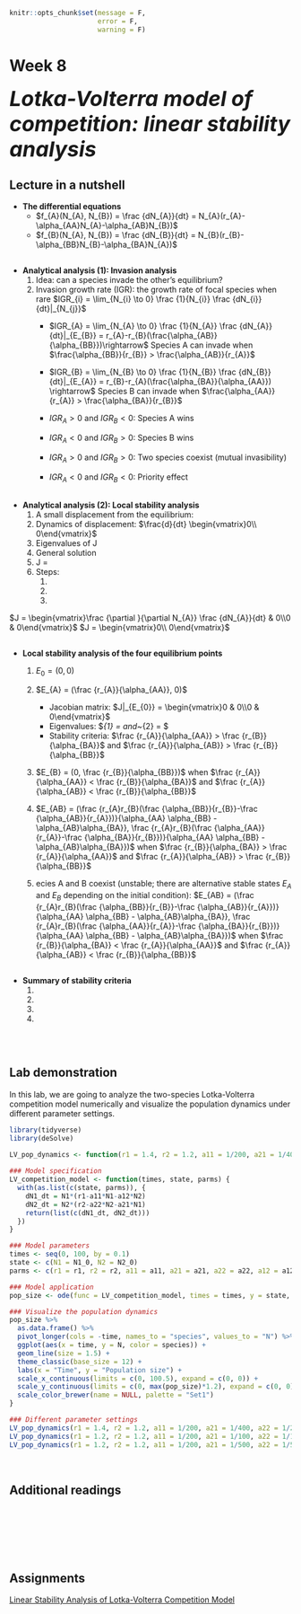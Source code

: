 ```r
knitr::opts_chunk$set(message = F, 
                      error = F, 
                      warning = F)

```

# Week 8 {-} 
<div style = "font-size: 28pt"> **_Lotka-Volterra model of competition: linear stability analysis_**</div>

## Lecture in a nutshell {-}

* **The differential equations**
    * $f_{A}(N_{A}, N_{B}) = \frac {dN_{A}}{dt} = N_{A}(r_{A}-\alpha_{AA}N_{A}-\alpha_{AB}N_{B})$
    * $f_{B}(N_{A}, N_{B}) = \frac {dN_{B}}{dt} = N_{B}(r_{B}-\alpha_{BB}N_{B}-\alpha_{BA}N_{A})$

<div style="height:1px ;"><br></div> 

* **Analytical analysis (1): Invasion analysis**
    1. Idea: can a species invade the other's equilibrium?
    2. Invasion growth rate (IGR): the growth rate of focal species when rare 
    $IGR_{i} =  \lim_{N_{i} \to 0} \frac {1}{N_{i}} \frac {dN_{i}}{dt}|_{N_{j}}$
        * $IGR_{A} = \lim_{N_{A} \to 0} \frac {1}{N_{A}} \frac {dN_{A}}{dt}|_{E_{B}} = r_{A}-r_{B}(\frac{\alpha_{AB}}{\alpha_{BB}})\rightarrow$ Species A can invade when $\frac{\alpha_{BB}}{r_{B}} > \frac{\alpha_{AB}}{r_{A}}$     
        * $IGR_{B} = \lim_{N_{B} \to 0} \frac {1}{N_{B}} \frac {dN_{B}}{dt}|_{E_{A}} = r_{B}-r_{A}(\frac{\alpha_{BA}}{\alpha_{AA}}) \rightarrow$ Species B can invade when $\frac{\alpha_{AA}}{r_{A}} > \frac{\alpha_{BA}}{r_{B}}$ 
    
        * $IGR_{A} > 0$ and $IGR_{B} < 0$: Species A wins
        * $IGR_{A} < 0$ and $IGR_{B} > 0$: Species B wins
        * $IGR_{A} > 0$ and $IGR_{B} > 0$: Two species coexist (mutual invasibility)
        * $IGR_{A} < 0$ and $IGR_{B} < 0$: Priority effect

<div style="height:1px ;"><br></div> 

* **Analytical analysis (2): Local stability analysis**
    1. A small displacement from the equilibrium: 
    2. Dynamics of displacement: $\frac{d}{dt} \begin{vmatrix}0\\ 0\end{vmatrix}$
    3. Eigenvalues of J
    4. General solution
    5. J = 
    6. Steps:
        1. 
        2. 
        3. 

$J = \begin{vmatrix}\frac {\partial }{\partial N_{A}} \frac {dN_{A}}{dt} & 0\\0 & 0\end{vmatrix}$
$J = \begin{vmatrix}0\\ 0\end{vmatrix}$

<div style="height:1px ;"><br></div> 

* **Local stability analysis of the four equilibrium points**
    1. $E_{0} = (0, 0)$
    2. $E_{A} = (\frac {r_{A}}{\alpha_{AA}}, 0)$ 
        * Jacobian matrix: $J|_{E_{0}} = \begin{vmatrix}0 & 0\\0 & 0\end{vmatrix}$
        * Eigenvalues: $\lambda_{1} = and~\lambda_{2} = $
        * Stability criteria: $\frac {r_{A}}{\alpha_{AA}} > \frac {r_{B}}{\alpha_{BA}}$ and $\frac {r_{A}}{\alpha_{AB}} > \frac {r_{B}}{\alpha_{BB}}$
    3. $E_{B} = (0, \frac {r_{B}}{\alpha_{BB}})$ when $\frac {r_{A}}{\alpha_{AA}} < \frac {r_{B}}{\alpha_{BA}}$ and $\frac {r_{A}}{\alpha_{AB}} < \frac {r_{B}}{\alpha_{BB}}$
    4. $E_{AB} = (\frac {r_{A}r_{B}(\frac {\alpha_{BB}}{r_{B}}-\frac {\alpha_{AB}}{r_{A}})}{\alpha_{AA} \alpha_{BB} - \alpha_{AB}\alpha_{BA}}, \frac {r_{A}r_{B}(\frac {\alpha_{AA}}{r_{A}}-\frac {\alpha_{BA}}{r_{B}})}{\alpha_{AA} \alpha_{BB} - \alpha_{AB}\alpha_{BA}})$ when $\frac {r_{B}}{\alpha_{BA}} > \frac {r_{A}}{\alpha_{AA}}$ and $\frac {r_{A}}{\alpha_{AB}} > \frac {r_{B}}{\alpha_{BB}}$
    
    5. ecies A and B coexist (unstable; there are alternative stable states $E_{A}$ and $E_{B}$ depending on the initial condition): $E_{AB} = (\frac {r_{A}r_{B}(\frac {\alpha_{BB}}{r_{B}}-\frac {\alpha_{AB}}{r_{A}})}{\alpha_{AA} \alpha_{BB} - \alpha_{AB}\alpha_{BA}}, \frac {r_{A}r_{B}(\frac {\alpha_{AA}}{r_{A}}-\frac {\alpha_{BA}}{r_{B}})}{\alpha_{AA} \alpha_{BB} - \alpha_{AB}\alpha_{BA}})$ when $\frac {r_{B}}{\alpha_{BA}} < \frac {r_{A}}{\alpha_{AA}}$ and $\frac {r_{A}}{\alpha_{AB}} < \frac {r_{B}}{\alpha_{BB}}$
    
<div style="height:1px ;"><br></div>

* **Summary of stability criteria**
    1. 
    2. 
    3.
    4. 

<div style="height:1px ;"><br></div>    
<br>


## Lab demonstration {-}

In this lab, we are going to analyze the two-species Lotka-Volterra competition model numerically and visualize the population dynamics under different parameter settings.

```r
library(tidyverse)
library(deSolve)

LV_pop_dynamics <- function(r1 = 1.4, r2 = 1.2, a11 = 1/200, a21 = 1/400, a22 = 1/200, a12 = 1/300, N1_0 = 10, N2_0 = 10) {
    
### Model specification
LV_competition_model <- function(times, state, parms) {
  with(as.list(c(state, parms)), {
    dN1_dt = N1*(r1-a11*N1-a12*N2)  
    dN2_dt = N2*(r2-a22*N2-a21*N1)
    return(list(c(dN1_dt, dN2_dt)))
  })
}

### Model parameters
times <- seq(0, 100, by = 0.1)
state <- c(N1 = N1_0, N2 = N2_0)
parms <- c(r1 = r1, r2 = r2, a11 = a11, a21 = a21, a22 = a22, a12 = a12)

### Model application
pop_size <- ode(func = LV_competition_model, times = times, y = state, parms = parms)

### Visualize the population dynamics
pop_size %>%
  as.data.frame() %>%
  pivot_longer(cols = -time, names_to = "species", values_to = "N") %>%
  ggplot(aes(x = time, y = N, color = species)) + 
  geom_line(size = 1.5) +
  theme_classic(base_size = 12) +
  labs(x = "Time", y = "Population size") +
  scale_x_continuous(limits = c(0, 100.5), expand = c(0, 0)) +
  scale_y_continuous(limits = c(0, max(pop_size)*1.2), expand = c(0, 0)) +
  scale_color_brewer(name = NULL, palette = "Set1")
}

### Different parameter settings
LV_pop_dynamics(r1 = 1.4, r2 = 1.2, a11 = 1/200, a21 = 1/400, a22 = 1/200, a12 = 1/300, N1_0 = 10, N2_0 = 10)  # stable coexistence
LV_pop_dynamics(r1 = 1.2, r2 = 1.2, a11 = 1/200, a21 = 1/100, a22 = 1/100, a12 = 1/300, N1_0 = 10, N2_0 = 10)  # N1 wins
LV_pop_dynamics(r1 = 1.2, r2 = 1.2, a11 = 1/200, a21 = 1/500, a22 = 1/500, a12 = 1/300, N1_0 = 10, N2_0 = 10)  # N2 wins

```
<br>

## Additional readings {-}

<br>
<br>
<br>
<br>
<br>

## Assignments {-}

[Linear Stability Analysis of Lotka-Volterra Competition Model](./Assignments/Week8_LV Competition Model.pdf){target="_blank"}

<!-- [Suggested Solutions](./Assignments/Week8_LV Competition Model_with_Solutions.pdf){target="_blank"} -->





